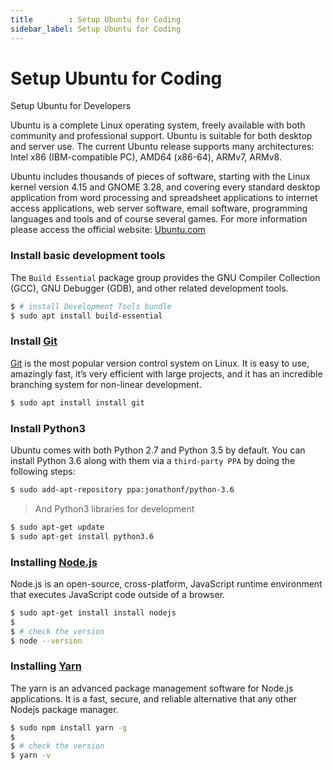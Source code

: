 ```yaml
---
title        : Setup Ubuntu for Coding
sidebar_label: Setup Ubuntu for Coding
---
```


# Setup Ubuntu for Coding

<SubHeading>Setup Ubuntu for Developers</SubHeading>

Ubuntu is a complete Linux operating system, freely available with both community and professional support. Ubuntu is suitable for both desktop and server use. The current Ubuntu release supports many architectures: Intel x86 (IBM-compatible PC), AMD64 (x86-64), ARMv7, ARMv8.

Ubuntu includes thousands of pieces of software, starting with the Linux kernel version 4.15 and GNOME 3.28, and covering every standard desktop application from word processing and spreadsheet applications to internet access applications, web server software, email software, programming languages and tools and of course several games. For more information please access the official website: [Ubuntu.com](https://ubuntu.com/)

###

### Install basic development tools

The `Build Essential` package group provides the GNU Compiler Collection (GCC), GNU Debugger (GDB), and other related development tools.

```bash
$ # install Development Tools bundle
$ sudo apt install build-essential
```

###

### Install [Git](https://git-scm.com/)

[Git](https://git-scm.com/) is the most popular version control system on Linux. It is easy to use, amazingly fast, it’s very efficient with large projects, and it has an incredible branching system for non-linear development.

```bash
$ sudo apt install install git
```

### Install Python3

Ubuntu comes with both Python 2.7 and Python 3.5 by default. You can install Python 3.6 along with them via a `third-party PPA` by doing the following steps:

```bash
$ sudo add-apt-repository ppa:jonathonf/python-3.6
```

> And Python3 libraries for development

```bash
$ sudo apt-get update
$ sudo apt-get install python3.6
```

### Installing [Node.js](https://nodejs.org/)

Node.js is an open-source, cross-platform, JavaScript runtime environment that executes JavaScript code outside of a browser.

```bash
$ sudo apt-get install install nodejs
$
$ # check the version
$ node --version
```

### Installing [Yarn](https://yarnpkg.com/)

The yarn is an advanced package management software for Node.js applications. It is a fast, secure, and reliable alternative that any other Nodejs package manager.

```bash
$ sudo npm install yarn -g
$
$ # check the version
$ yarn -v
```
